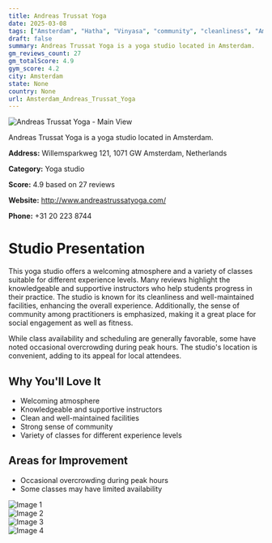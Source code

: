 ```yaml
---
title: Andreas Trussat Yoga
date: 2025-03-08
tags: ["Amsterdam", "Hatha", "Vinyasa", "community", "cleanliness", "Amsterdam"]  
draft: false
summary: Andreas Trussat Yoga is a yoga studio located in Amsterdam.
gm_reviews_count: 27
gm_totalScore: 4.9
gym_score: 4.2
city: Amsterdam
state: None
country: None
url: Amsterdam_Andreas_Trussat_Yoga
---
```


<div className="aspect-[16/9] relative my-8">
  <img 
    src="https://lh5.googleusercontent.com/p/AF1QipPwXnQxv5ffanY0WtmZrbRS3QUqfIh2KEM0uGcK=w1920-h1080-k-no"
    alt="Andreas Trussat Yoga - Main View"
    className="object-cover absolute inset-0 w-full h-full rounded-lg"
  />
</div>

Andreas Trussat Yoga is a yoga studio located in Amsterdam.

**Address:** Willemsparkweg 121, 1071 GW Amsterdam, Netherlands

**Category:** Yoga studio

**Score:** 4.9 based on 27 reviews

**Website:** http://www.andreastrussatyoga.com/

**Phone:** +31 20 223 8744

# Studio Presentation

This yoga studio offers a welcoming atmosphere and a variety of classes suitable for different experience levels. Many reviews highlight the knowledgeable and supportive instructors who help students progress in their practice. The studio is known for its cleanliness and well-maintained facilities, enhancing the overall experience. Additionally, the sense of community among practitioners is emphasized, making it a great place for social engagement as well as fitness.

While class availability and scheduling are generally favorable, some have noted occasional overcrowding during peak hours. The studio's location is convenient, adding to its appeal for local attendees.

## Why You'll Love It

- Welcoming atmosphere
- Knowledgeable and supportive instructors
- Clean and well-maintained facilities
- Strong sense of community
- Variety of classes for different experience levels

## Areas for Improvement

- Occasional overcrowding during peak hours
- Some classes may have limited availability

<div className="grid grid-cols-1 xl:grid-cols-2 gap-4 my-8">
<div className="aspect-[4/3] relative"><img src="https://lh5.googleusercontent.com/p/AF1QipPIT7EehwCFq2Y-YxH4geMuh0dxeC4zEVmB3B-c=w1920-h1080-k-no" alt="Image 1" className="object-cover absolute inset-0 w-full h-full rounded-lg" /></div>
<div className="aspect-[4/3] relative"><img src="https://lh5.googleusercontent.com/p/AF1QipO0sluGGM4D_8HsUuoqnvoaQI1P-VqXITMRRPC7=w1920-h1080-k-no" alt="Image 2" className="object-cover absolute inset-0 w-full h-full rounded-lg" /></div>
<div className="aspect-[4/3] relative"><img src="https://lh3.googleusercontent.com/gps-cs-s/AB5caB-sh5M2VUgnc-f39_Lflx3cscT-p6zjMnJF3Mv_PPOu1gAxpRmIzZzC2V2CWWjhLxriFfbVXlEBd2frrAwJICzNPLx5dtl2kEcUP6MGJyCuoZufieyJuPDUerhK8T3_2of8CJqp6w=w1920-h1080-k-no" alt="Image 3" className="object-cover absolute inset-0 w-full h-full rounded-lg" /></div>
<div className="aspect-[4/3] relative"><img src="https://lh5.googleusercontent.com/p/AF1QipOP7AZtfRyVjeLv2wza6JrvfSYMq1hGW5_zbMOS=w1920-h1080-k-no" alt="Image 4" className="object-cover absolute inset-0 w-full h-full rounded-lg" /></div>
</div>